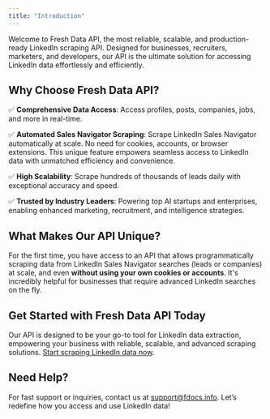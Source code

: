 ```yaml
---
title: "Introduction"
---
```


Welcome to Fresh Data API, the most reliable, scalable, and production-ready LinkedIn scraping API. Designed for businesses, recruiters, marketers, and developers, our API is the ultimate solution for accessing LinkedIn data effortlessly and efficiently.

## Why Choose Fresh Data API?

✅ **Comprehensive Data Access**: Access profiles, posts, companies, jobs, and more in real-time.

✅ **Automated Sales Navigator Scraping**: Scrape LinkedIn Sales Navigator automatically at scale. No need for cookies, accounts, or browser extensions. This unique feature empowers seamless access to LinkedIn data with unmatched efficiency and convenience.

✅ **High Scalability**: Scrape hundreds of thousands of leads daily with exceptional accuracy and speed.

✅ **Trusted by Industry Leaders**: Powering top AI startups and enterprises, enabling enhanced marketing, recruitment, and intelligence strategies.

## What Makes Our API Unique?

For the first time, you have access to an API that allows programmatically scraping data from LinkedIn Sales Navigator searches (leads or companies) at scale, and even **without using your own cookies or accounts**. It's incredibly helpful for businesses that require advanced LinkedIn searches on the fly.

## Get Started with Fresh Data API Today

Our API is designed to be your go-to tool for LinkedIn data extraction, empowering your business with reliable, scalable, and advanced scraping solutions. [Start scraping LinkedIn data now](/quickstart).

## Need Help?

For fast support or inquiries, contact us at [support@fdocs.info](mailto:support@fdocs.info). Let’s redefine how you access and use LinkedIn data!